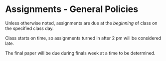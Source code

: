 # Assignments - General Policies

Unless otherwise noted, assignments are due at the *beginning* of class on the specified class day.  

Class starts on time, so assignments turned in after 2 pm will be considered late.  

The final paper will be due during finals week at a time to be determined.  

<!-- Grades will be reduced 10% per 24-hour period following assignment due date -->


